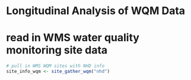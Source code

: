 # Longitudinal Analysis of WQM Data


# read in WMS water quality monitoring site data

``` r
# pull in WMS WQM sites with NHD info
site_info_wqm <- site_gather_wqm("nhd")

``` 
